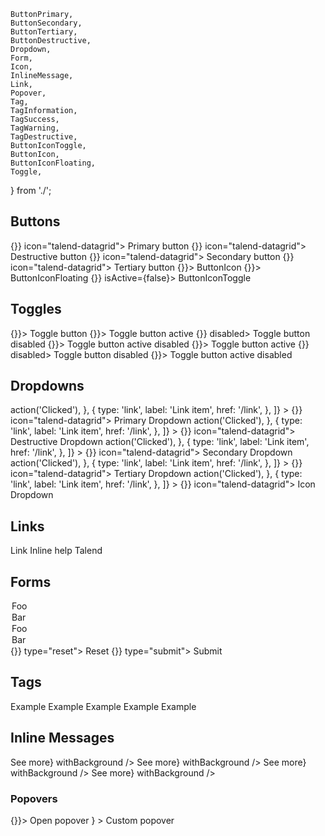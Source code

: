 	ButtonPrimary,
	ButtonSecondary,
	ButtonTertiary,
	ButtonDestructive,
	Dropdown,
	Form,
	Icon,
	InlineMessage,
	Link,
	Popover,
	Tag,
	TagInformation,
	TagSuccess,
	TagWarning,
	TagDestructive,
	ButtonIconToggle,
	ButtonIcon,
	ButtonIconFloating,
	Toggle,
} from './';

<Meta title="Component catalog" />

## Buttons

<Canvas>
	<Story name="Buttons">
		<ButtonPrimary onClick={() => {}} icon="talend-datagrid">
			Primary button
		</ButtonPrimary>
		<ButtonDestructive onClick={() => {}} icon="talend-datagrid">
			Destructive button
		</ButtonDestructive>
		<ButtonSecondary onClick={() => {}} icon="talend-datagrid">
			Secondary button
		</ButtonSecondary>
		<ButtonTertiary onClick={() => {}} icon="talend-datagrid">
			Tertiary button
		</ButtonTertiary>
	</Story>
</Canvas>

<Canvas>
	<Story name="ButtonIcon">
		<ButtonIcon icon="talend-datagrid" onClick={() => {}}>
			ButtonIcon
		</ButtonIcon>
		<ButtonIconFloating icon="talend-datagrid" onClick={() => {}}>
			ButtonIconFloating
		</ButtonIconFloating>
		<ButtonIconToggle icon="talend-datagrid" onClick={() => {}} isActive={false}>
			ButtonIconToggle
		</ButtonIconToggle>
	</Story>
</Canvas>

## Toggles

<Canvas>
	<Story name="Toggles">
		<Toggle icon="talend-datagrid" isActive={false} onClick={() => {}}>
			Toggle button
		</Toggle>
		<Toggle icon="talend-datagrid" isActive={true} onClick={() => {}}>
			Toggle button active
		</Toggle>
		<Toggle icon="talend-datagrid" isActive={false} onClick={() => {}} disabled>
			Toggle button disabled
		</Toggle>
		<Toggle icon="talend-datagrid" isActive disabled onClick={() => {}}>
			Toggle button active disabled
		</Toggle>
		<Toggle icon="talend-datagrid" isActive={true} onClick={() => {}}>
			Toggle button active
		</Toggle>
		<Toggle icon="talend-datagrid" isActive={false} onClick={() => {}} disabled>
			Toggle button disabled
		</Toggle>
		<Toggle icon="talend-datagrid" isActive disabled onClick={() => {}}>
			Toggle button active disabled
		</Toggle>
	</Story>
</Canvas>

## Dropdowns

<Canvas>
	<Story name="Dropdowns" height="20rem">
		<Dropdown
			aria-label="Custom menu"
			items={[
				{
					type: 'title',
					label: 'Title',
				},
				{
					type: 'divider',
				},
				{
					type: 'button',
					label: 'Button item',
					onClick: () => action('Clicked'),
				},
				{
					type: 'link',
					label: 'Link item',
					href: '/link',
				},
			]}
		>
			<ButtonPrimary isDropdown onClick={() => {}} icon="talend-datagrid">
				Primary Dropdown
			</ButtonPrimary>
		</Dropdown>
		<Dropdown
			aria-label="Custom menu"
			items={[
				{
					type: 'title',
					label: 'Title',
				},
				{
					type: 'divider',
				},
				{
					type: 'button',
					label: 'Button item',
					onClick: () => action('Clicked'),
				},
				{
					type: 'link',
					label: 'Link item',
					href: '/link',
				},
			]}
		>
			<ButtonDestructive isDropdown onClick={() => {}} icon="talend-datagrid">
				Destructive Dropdown
			</ButtonDestructive>
		</Dropdown>
		<Dropdown
			aria-label="Custom menu"
			items={[
				{
					type: 'title',
					label: 'Title',
				},
				{
					type: 'divider',
				},
				{
					type: 'button',
					label: 'Button item',
					onClick: () => action('Clicked'),
				},
				{
					type: 'link',
					label: 'Link item',
					href: '/link',
				},
			]}
		>
			<ButtonSecondary isDropdown onClick={() => {}} icon="talend-datagrid">
				Secondary Dropdown
			</ButtonSecondary>
		</Dropdown>
		<Dropdown
			aria-label="Custom menu"
			items={[
				{
					type: 'title',
					label: 'Title',
				},
				{
					type: 'divider',
				},
				{
					type: 'button',
					label: 'Button item',
					onClick: () => action('Clicked'),
				},
				{
					type: 'link',
					label: 'Link item',
					href: '/link',
				},
			]}
		>
			<ButtonTertiary isDropdown onClick={() => {}} icon="talend-datagrid">
				Tertiary Dropdown
			</ButtonTertiary>
		</Dropdown>
		<Dropdown
			aria-label="Custom menu"
			items={[
				{
					type: 'title',
					label: 'Title',
				},
				{
					type: 'divider',
				},
				{
					type: 'button',
					label: 'Button item',
					onClick: () => action('Clicked'),
				},
				{
					type: 'link',
					label: 'Link item',
					href: '/link',
				},
			]}
		>
			<ButtonIcon onClick={() => {}} icon="talend-datagrid">
				Icon Dropdown
			</ButtonIcon>
		</Dropdown>
	</Story>
</Canvas>

## Links

<Canvas>
	<Story name="Links">
		<Link href="#">Link</Link>
		<Link href="#" iconBefore="talend-info-circle">
			Inline help
		</Link>
		<Link href="https://www.talend.com">Talend</Link>
	</Story>
</Canvas>

## Forms

<Canvas>
	<Story name="Forms">
		<Form>
			<Form.Fieldset legend="Form fields">
				<Form.Text label="Input" />
				<Form.FieldGroup label="Amount" prefix="$" suffix=".00">
					<Form.Number label="Amount without decimal" min="1" step="1" />
				</Form.FieldGroup>
				<Form.File label="File" />
				<Form.Password label="Password" />
				<Form.Datalist label="Datalist" values={['foo', 'bar']} />
				<Form.Search label="Search" />
				<Form.Textarea label="Textarea" />
				<Form.Select label="Select">
					<option selected>Foo</option>
					<option>Bar</option>
				</Form.Select>
				<Form.Select label="Select multiple" multiple>
					<option selected>Foo</option>
					<option selected>Bar</option>
				</Form.Select>
				<Form.Checkbox label="Checkbox" checked />
				<Form.Radio label="Radio" checked />
				<Form.Switch label="Switch" checked />
			</Form.Fieldset>
			<Form.Buttons>
				<ButtonSecondary onClick={() => {}} type="reset">
					Reset
				</ButtonSecondary>
				<ButtonPrimary onClick={() => {}} type="submit">
					Submit
				</ButtonPrimary>
			</Form.Buttons>
		</Form>
	</Story>
</Canvas>

## Tags

<Canvas>
	<Story name="Tags">
		<Tag>Example</Tag>
		<TagInformation>Example</TagInformation>
		<TagSuccess>Example</TagSuccess>
		<TagWarning>Example</TagWarning>
		<TagDestructive>Example</TagDestructive>
	</Story>
</Canvas>

## Inline Messages

<Canvas>
	<Story name="InlineMessages">
		<InlineMessage.Information
			title={'Lorem ipsum'}
			description={
				'dolor sit amet, consectetur adipiscing elit. Integer gravida orci lacus, vel convallis enim posuere ac.'
			}
			link={<Link href={'#'}>See more</Link>}
			withBackground
		/>
		<InlineMessage.Success
			title={'Lorem ipsum'}
			description={
				'dolor sit amet, consectetur adipiscing elit. Integer gravida orci lacus, vel convallis enim posuere ac.'
			}
			link={<Link href={'#'}>See more</Link>}
			withBackground
		/>
		<InlineMessage.Warning
			title={'Lorem ipsum'}
			description={
				'dolor sit amet, consectetur adipiscing elit. Integer gravida orci lacus, vel convallis enim posuere ac.'
			}
			link={<Link href={'#'}>See more</Link>}
			withBackground
		/>
		<InlineMessage.Destructive
			title={'Lorem ipsum'}
			description={
				'dolor sit amet, consectetur adipiscing elit. Integer gravida orci lacus, vel convallis enim posuere ac.'
			}
			link={<Link href={'#'}>See more</Link>}
			withBackground
		/>
	</Story>
</Canvas>

### Popovers

<Canvas>
	<Story name="Popovers" height="10rem">
		<Popover
			aria-label="Custom popover"
			disclosure={
				<ButtonIcon icon="talend-question-circle" onClick={() => {}}>
					Open popover
				</ButtonIcon>
			}
		>
			Custom popover
		</Popover>
	</Story>
</Canvas>
